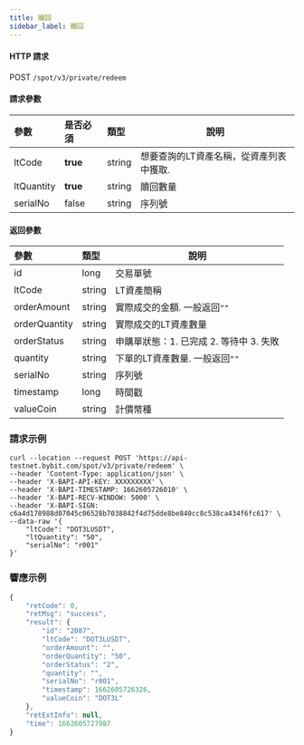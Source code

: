 ```yaml
---
title: 贖回
sidebar_label: 贖回
---
```


#### HTTP 請求
POST <code>/spot/v3/private/redeem</code>

#### 請求參數
| 參數 | 是否必須 | 類型 | 說明|
|:----- |:-------|:-----|------ |
|ltCode|<b>true</b>|string|想要查詢的LT資產名稱，從資產列表中獲取.|
|ltQuantity|<b>true</b>|string|贖回數量|
|serialNo|false|string|序列號|

#### 返回參數
| 參數 | 類型 | 說明|
|:----- |:-----|----- |
|id|long|交易單號|
|ltCode|string|LT資產簡稱|
|orderAmount|string|實際成交的金額. 一般返回<code>""</code>|
|orderQuantity|string|實際成交的LT資產數量|
|orderStatus|string|申購單狀態：1. 已完成 2. 等待中 3. 失敗|
|quantity |string|下單的LT資產數量. 一般返回<code>""</code>|
|serialNo|string|序列號|
|timestamp|long|時間戳|
|valueCoin|string|計價幣種|

### 請求示例

<Tabs>
<TabItem value="console" label="Console">

```http
curl --location --request POST 'https://api-testnet.bybit.com/spot/v3/private/redeem' \
--header 'Content-Type: application/json' \
--header 'X-BAPI-API-KEY: XXXXXXXXX' \
--header 'X-BAPI-TIMESTAMP: 1662605726010' \
--header 'X-BAPI-RECV-WINDOW: 5000' \
--header 'X-BAPI-SIGN: c6a4d178988d07045c06528b7038842f4d75dde8be840cc8c538ca434f6fc617' \
--data-raw '{
    "ltCode": "DOT3LUSDT",
    "ltQuantity": "50",
    "serialNo": "r001"
}'
```

</TabItem>
</Tabs>

### 響應示例

```javascript
{
    "retCode": 0,
    "retMsg": "success",
    "result": {
        "id": "2087",
        "ltCode": "DOT3LUSDT",
        "orderAmount": "",
        "orderQuantity": "50",
        "orderStatus": "2",
        "quantity": "",
        "serialNo": "r001",
        "timestamp": 1662605726326,
        "valueCoin": "DOT3L"
    },
    "retExtInfo": null,
    "time": 1662605727987
}
```
